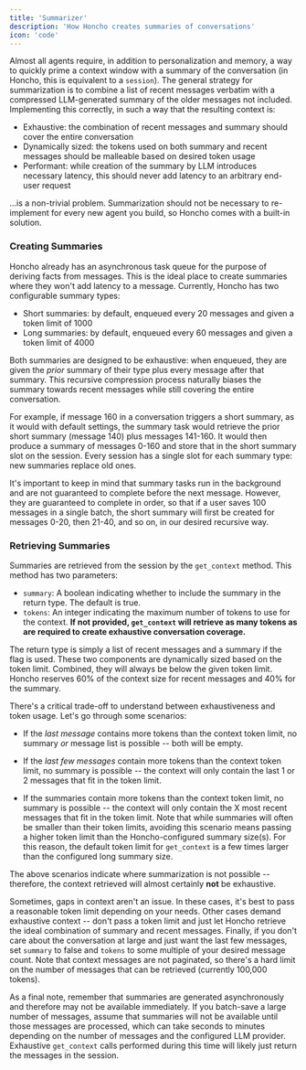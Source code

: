 ```yaml
---
title: 'Summarizer'
description: 'How Honcho creates summaries of conversations'
icon: 'code'
---
```


Almost all agents require, in addition to personalization and memory, a way to quickly prime a context window with a summary of the conversation (in Honcho, this is equivalent to a `session`). The general strategy for summarization is to combine a list of recent messages verbatim with a compressed LLM-generated summary of the older messages not included. Implementing this correctly, in such a way that the resulting context is:

* Exhaustive: the combination of recent messages and summary should cover the entire conversation
* Dynamically sized: the tokens used on both summary and recent messages should be malleable based on desired token usage
* Performant: while creation of the summary by LLM introduces necessary latency, this should never add latency to an arbitrary end-user request

...is a non-trivial problem. Summarization should not be necessary to re-implement for every new agent you build, so Honcho comes with a built-in solution.

### Creating Summaries

Honcho already has an asynchronous task queue for the purpose of deriving facts from messages. This is the ideal place to create summaries where they won't add latency to a message. Currently, Honcho has two configurable summary types:

* Short summaries: by default, enqueued every 20 messages and given a token limit of 1000
* Long summaries: by default, enqueued every 60 messages and given a token limit of 4000

Both summaries are designed to be exhaustive: when enqueued, they are given the *prior* summary of their type plus every message after that summary. This recursive compression process naturally biases the summary towards recent messages while still covering the entire conversation.

For example, if message 160 in a conversation triggers a short summary, as it would with default settings, the summary task would retrieve the prior short summary (message 140) plus messages 141-160. It would then produce a summary of messages 0-160 and store that in the short summary slot on the session. Every session has a single slot for each summary type: new summaries replace old ones.

It's important to keep in mind that summary tasks run in the background and are not guaranteed to complete before the next message. However, they are guaranteed to complete in order, so that if a user saves 100 messages in a single batch, the short summary will first be created for messages 0-20, then 21-40, and so on, in our desired recursive way.

### Retrieving Summaries

Summaries are retrieved from the session by the `get_context` method. This method has two parameters:

* `summary`: A boolean indicating whether to include the summary in the return type. The default is true.
* `tokens`: An integer indicating the maximum number of tokens to use for the context. **If not provided, `get_context` will retrieve as many tokens as are required to create exhaustive conversation coverage.**

The return type is simply a list of recent messages and a summary if the flag is used. These two components are dynamically sized based on the token limit. Combined, they will always be below the given token limit. Honcho reserves 60% of the context size for recent messages and 40% for the summary.

There's a critical trade-off to understand between exhaustiveness and token usage. Let's go through some scenarios:

* If the *last message* contains more tokens than the context token limit, no summary *or* message list is possible -- both will be empty.

* If the *last few messages* contain more tokens than the context token limit, no summary is possible -- the context will only contain the last 1 or 2 messages that fit in the token limit.

* If the summaries contain more tokens than the context token limit, no summary is possible -- the context will only contain the X most recent messages that fit in the token limit. Note that while summaries will often be smaller than their token limits, avoiding this scenario means passing a higher token limit than the Honcho-configured summary size(s). For this reason, the default token limit for `get_context` is a few times larger than the configured long summary size.

The above scenarios indicate where summarization is not possible -- therefore, the context retrieved will almost certainly **not** be exhaustive.

Sometimes, gaps in context aren't an issue. In these cases, it's best to pass a reasonable token limit depending on your needs. Other cases demand exhaustive context -- don't pass a token limit and just let Honcho retrieve the ideal combination of summary and recent messages. Finally, if you don't care about the conversation at large and just want the last few messages, set `summary` to false and `tokens` to some multiple of your desired message count. Note that context messages are not paginated, so there's a hard limit on the number of messages that can be retrieved (currently 100,000 tokens).

As a final note, remember that summaries are generated asynchronously and therefore may not be available immediately. If you batch-save a large number of messages, assume that summaries will not be available until those messages are processed, which can take seconds to minutes depending on the number of messages and the configured LLM provider. Exhaustive `get_context` calls performed during this time will likely just return the messages in the session.
